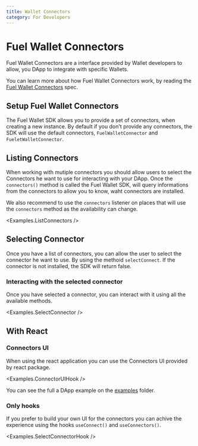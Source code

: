 ```yaml
---
title: Wallet Connectors
category: For Developers
---
```


# Fuel Wallet Connectors

Fuel Wallet Connectors are a interface provided by Wallet developers to allow, you DApp to integrate with specific Wallets.

You can learn more about how Fuel Wallet Connectors work, by reading the [Fuel Wallet Connectors](https://github.com/FuelLabs/fuels-wallet/wiki/Fuel-Wallet-Connectors) spec.

## Setup Fuel Wallet Connectors

The Fuel Wallet SDK allows you to provide a set of connectors, when creating a new instance.
By default if you don't provide any connectors, the SDK will use the default connectors, `FuelWalletConnector` and `FueletWalletConnector`.

<CodeImport
  file="../../examples/connectors/ListConnectors.tsx"
  commentBlock="createInstance"
/>

## Listing Connectors

When working with mutiple connectors you should allow users to select the Connectors he want to use for interacting with your DApp.
Once the `connectors()` method is called the Fuel Wallet SDK, will query informations from the connectors to allow you to know,
waht connectors are installed.

We also recommend to use the `connectors` listener on places that will use the `connectors` method as the availability can change.

<CodeImport
  file="../../examples/connectors/ListConnectors.tsx"
  commentBlock="listConnectors"
/>
<Examples.ListConnectors />

## Selecting Connector

Once you have a list of connectors, you can allow the user to select the connector he want to use. By using the methoid `selectConnect`.
If the connector is not installed, the SDK will return false.

<CodeImport
  file="../../examples/connectors/SelectConnector.tsx"
  commentBlock="selectConnector"
/>

### Interacting with the selected connector

Once you have selected a connector, you can interact with it using all the available methods.

<CodeImport
  file="../../examples/connectors/SelectConnector.tsx"
  commentBlock="connect"
/>

<Examples.SelectConnector />

## With React

### Connectors UI

When using the react application you can use the Connectors UI provided by react package.

<Examples.ConnectorUIHook />

You can see the full a DApp example on the [examples](https://github.com/FuelLabs/fuels-wallet/tree/master/examples) folder.

### Only hooks

If you prefer to build your own UI for the connectors you can achive the experience using
the hooks `useConnect()` and `useConnectors()`.

<CodeImport
  file="../../examples/connectors/hooks/SelectConnectorHook.tsx"
  commentBlock="useConnectors"
/>

<Examples.SelectConnectorHook />
